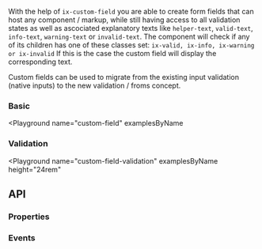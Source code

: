 
With the help of `ix-custom-field` you are able to create form fields that can host any component / markup, while still having access to all validation states as well as ascociated explanatory texts like `helper-text`, `valid-text`, `info-text`, `warning-text` or `invalid-text`.
The component will check if any of its children has one of these classes set:
`ix-valid, ix-info, ix-warning or ix-invalid`
If this is the case the custom field will display the corresponding text.

Custom fields can be used to migrate from the existing input validation (native inputs) to the new validation / froms concept.

### Basic

<Playground
  name="custom-field"
  examplesByName
></Playground>

### Validation

<Playground
  name="custom-field-validation"
  examplesByName
  height="24rem"
></Playground>

## API

### Properties

<Props />

### Events

<Events/>
